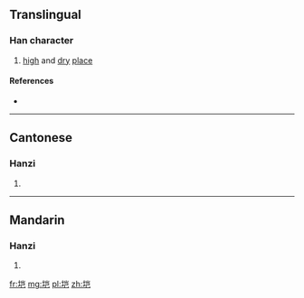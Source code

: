 {{also|塏}}
==Translingual==

===Han character===
{{Han char|rn=32|rad=土|as=06|sn=9|four=|canj=GUSU|ids=⿰土岂}}

# [[high]] and [[dry]] [[place]]

====References====
* {{Han ref|kx=0228.291|hdz=10439.090|uh=57B2|ud=22450}}

----

==Cantonese==

===Hanzi===
{{yue-hanzi|jyut=|y=hoi2|tra=塏}}

# {{defn|lang=yue|sort=土06}}

----

==Mandarin==

===Hanzi===
{{cmn-hanzi|tra=塏|pin=[[kǎi]] ([[kai3]])|wg=k'ai<sup>3</sup>}}

# {{defn|lang=cmn|sort=土06}}

[[fr:垲]]
[[mg:垲]]
[[pl:垲]]
[[zh:垲]]